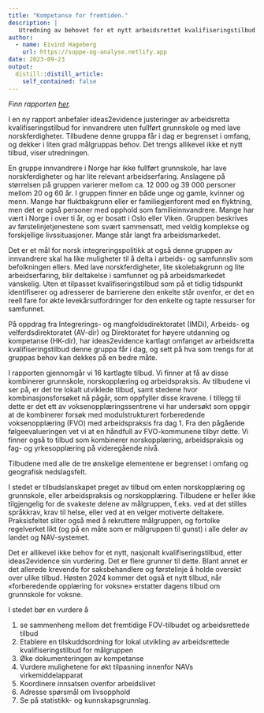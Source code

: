 ```yaml
---
title: "Kompetanse for fremtiden."
description: |
   Utredning av behovet for et nytt arbeidsrettet kvalifiseringstilbud for innvandrere med lave norskferdigheter og lite formell kompetanse.
author:
  - name: Eivind Hageberg
    url: https://suppe-og-analyse.netlify.app
date: 2023-09-23
output:
  distill::distill_article:
    self_contained: false
---
```


*Finn rapporten [her](https://ideas2evidence.com/index.php/news/ny-rapport-arbeidsretta-kvalifiseringstilbud).*

I en ny rapport anbefaler ideas2evidence justeringer av arbeidsretta kvalifiseringstilbud for innvandrere uten fullført grunnskole og med lave norskferdigheter. Tilbudene denne gruppa får i dag er begrenset i omfang, og dekker i liten grad målgruppas behov. Det trengs allikevel ikke et nytt tilbud, viser utredningen.

En gruppe innvandrere i Norge har ikke fullført grunnskole, har lave norskferdigheter og har lite relevant arbeidserfaring. Anslagene på størrelsen på gruppen varierer mellom ca. 12 000 og 39 000 personer mellom 20 og 60 år. I gruppen finner en både unge og gamle, kvinner og menn. Mange har fluktbakgrunn eller er familiegjenforent med en flyktning, men det er også personer med opphold som familieinnvandrere. Mange har vært i Norge i over ti år, og er bosatt i Oslo eller Viken. Gruppen beskrives av førstelinjetjenestene som svært sammensatt, med veldig komplekse og forskjellige livssituasjoner. Mange står langt fra arbeidsmarkedet.

Det er et mål for norsk integreringspolitikk at også denne gruppen av innvandrere skal ha like muligheter til å delta i arbeids- og samfunnsliv som befolkningen ellers. Med lave norskferdigheter, lite skolebakgrunn og lite arbeidserfaring, blir deltakelse i samfunnet og på arbeidsmarkedet vanskelig. Uten et tilpasset kvalifiseringstilbud som på et tidlig tidspunkt identifiserer og adresserer de barrierene den enkelte står ovenfor, er det en reell fare for økte levekårsutfordringer for den enkelte og tapte ressurser for samfunnet.

På oppdrag fra Integrerings- og mangfoldsdirektoratet (IMDi), Arbeids- og velferdsdirektoratet (AV-dir) og Direktoratet for høyere utdanning og kompetanse (HK-dir), har ideas2evidence kartlagt omfanget av arbeidsretta kvalifiseringstilbud denne gruppa får i dag, og sett på hva som trengs for at gruppas behov kan dekkes på en bedre måte.

I rapporten gjennomgår vi 16 kartlagte tilbud. Vi finner at få av disse kombinerer grunnskole, norskopplæring og arbeidspraksis. Av tilbudene vi ser på, er det tre lokalt utviklede tilbud, samt stedene hvor kombinasjonsforsøket nå pågår, som oppfyller disse kravene. I tillegg til dette er det ett av voksenopplæringssentrene vi har undersøkt som oppgir at de kombinerer forsøk med modulstrukturert forberedende voksenopplæring (FVO) med arbeidspraksis fra dag 1. Fra den pågående følgeevalueringen vet vi at en håndfull av FVO-kommunene tilbyr dette. Vi finner også to tilbud som kombinerer norskopplæring, arbeidspraksis og fag- og yrkesopplæring på videregående nivå.

Tilbudene med alle de tre ønskelige elementene er begrenset i omfang og geografisk nedslagsfelt.

I stedet er tilbudslanskapet preget av tilbud om enten norskopplæring og grunnskole, eller arbeidspraksis og norskopplæring. Tilbudene er heller ikke tilgjengelig for de svakeste delene av målgruppen, f.eks. ved at det stilles språkkrav, krav til helse, eller ved at en velger motiverte deltakere. Praksisfeltet sliter også med å rekruttere målgruppen, og fortolke regelverket likt (og på en måte som er målgruppen til gunst) i alle deler av landet og NAV-systemet.

Det er allikevel ikke behov for et nytt, nasjonalt kvalifiseringstilbud, etter ideas2evidence sin vurdering. Det er flere grunner til dette. Blant annet er det allerede krevende for saksbehandlere og førstelinje å holde oversikt over ulike tilbud. Høsten 2024 kommer det også et nytt tilbud, når «forberedende opplæring for voksne» erstatter dagens tilbud om grunnskole for voksne.

I stedet bør en vurdere å

1. se sammenheng mellom det fremtidige FOV-tilbudet og arbeidsrettede tilbud
2. Etablere en tilskuddsordning for lokal utvikling av arbeidsrettede kvalifiseringstilbud for målgruppen
3. Øke dokumenteringen av kompetanse
4. Vurdere mulighetene for økt tilpasning innenfor NAVs virkemiddelapparat
5. Koordinere innsatsen ovenfor arbeidslivet
6. Adresse spørsmål om livsopphold
7. Se på statistikk- og kunnskapsgrunnlag.